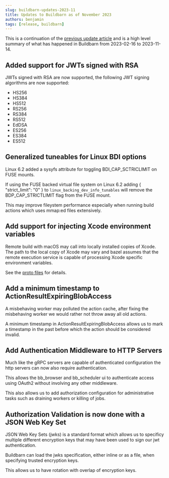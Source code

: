 ```yaml
---
slug: buildbarn-updates-2023-11
title: Updates to Buildbarn as of November 2023
authors: benjamin
tags: [release, buildbarn]
---
```


This is a continuation of the
[previous update article](/blog/bb-deploy-updates-2022-04)
and is a high level summary of what has happened in Buildbarn from 2023-02-16 to 2023-11-14.

## Added support for JWTs signed with RSA

JWTs signed with RSA are now supported,
the following JWT signing algorithms are now supported:

- HS256
- HS384
- HS512
- RS256
- RS384
- RS512
- EdDSA
- ES256
- ES384
- ES512

## Generalized tuneables for Linux BDI options

Linux 6.2 added a sysyfs attribute for toggling BDI_CAP_SCTRICLIMIT on FUSE mounts.

If using the FUSE backed virtual file system on Linux 6.2
adding \{ "strict_limit": "0" \} to `linux_backing_dev_info_tunables`
will remove the BDP_CAP_STRICTLIMIT flag from the FUSE mount.

This may improve fileystem performance
especially when running build actions which
uses mmap:ed files extensively.

## Add support for injecting Xcode environment variables

Remote build with macOS may call into locally installed copies of Xcode.
The path to the local copy of Xcode may vary
and bazel assumes that the remote execution service
is capable of processing Xcode specific environment variables.

See the [proto files](https://github.com/buildbarn/bb-remote-execution/blob/master/pkg/proto/configuration/bb_runner/bb_runner.proto#L133) for details.

## Add a minimum timestamp to ActionResultExpiringBlobAccess

A misbehaving worker may polluted the action cache,
after fixing the misbehaving worker we would rather not throw away all old actions.

A minimum timestamp in ActionResultExpiringBlobAccess
allows us to mark a timestamp in the past
before which the action should be considered invalid.

## Add Authentication Middleware to HTTP Servers

Much like the gRPC servers are capable of authenticated configuration
the http servers can now also require authentication.

This allows the bb_browser and bb_scheduler ui
to authenticate access using OAuth2 without involving any other middleware.

This also allows us to add authorization configuration for administrative tasks
such as draining workers or killing of jobs.

## Authorization Validation is now done with a JSON Web Key Set

JSON Web Key Sets (jwks) is a standard format
which allows us to specificy multiple different encryption keys
that may have been used to sign our jwt authentication.

Buildbarn can load the jwks specification,
either inline or as a file,
when specifying trusted encryption keys.

This allows us to have rotation with overlap of encryption keys.
